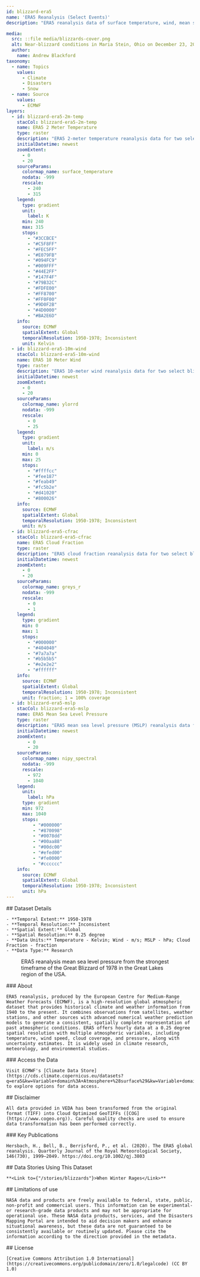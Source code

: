 ```yaml
---
id: blizzard-era5
name: 'ERA5 Reanalysis (Select Events)'
description: "ERA5 reanalysis data of surface temperature, wind, mean sea level pressure, and cloud fraction for two select blizzard events."

media:
  src: ::file media/blizzards-cover.png
  alt: Near-blizzard conditions in Maria Stein, Ohio on December 23, 2022.
  author: 
    name: Andrew Blackford
taxonomy:
  - name: Topics
    values:
      - Climate
      - Disasters
      - Snow
  - name: Source
    values:
      - ECMWF
layers:
  - id: blizzard-era5-2m-temp
    stacCol: blizzard-era5-2m-temp
    name: ERA5 2 Meter Temperature
    type: raster
    description: "ERA5 2-meter temperature reanalysis data for two select blizzards."
    initialDatetime: newest
    zoomExtent:
      - 0
      - 20
    sourceParams:
      colormap_name: surface_temperature    
      nodata: -999
      rescale:
        - 240
        - 315
    legend:
      type: gradient
      unit:
        label: K
      min: 240
      max: 315
      stops: 
        - "#3CCBCE"
        - "#C5F8FF"   
        - "#FEC5FF"   
        - "#E079FB"   
        - "#094FC9"   
        - "#009FFF"   
        - "#44E2FF"  
        - "#147F4F"   
        - "#79B32C"   
        - "#FDFE00"   
        - "#FF8700"   
        - "#FF0F00"   
        - "#9D0F2B"   
        - "#4D0000"   
        - "#BA2E6D"  
    info:
      source: ECMWF
      spatialExtent: Global
      temporalResolution: 1950-1978; Inconsistent
      unit: Kelvin
  - id: blizzard-era5-10m-wind
    stacCol: blizzard-era5-10m-wind
    name: ERA5 10 Meter Wind
    type: raster
    description: "ERA5 10-meter wind reanalysis data for two select blizzards."
    initialDatetime: newest
    zoomExtent:
      - 0
      - 20
    sourceParams:
      colormap_name: ylorrd    
      nodata: -999
      rescale:
        - 0
        - 25
    legend:
      type: gradient
      unit:
        label: m/s
      min: 0
      max: 25
      stops:
        - "#ffffcc"
        - "#fee187"
        - "#feab49"
        - "#fc5b2e"
        - "#d41020"
        - "#800026"
    info:
      source: ECMWF
      spatialExtent: Global
      temporalResolution: 1950-1978; Inconsistent
      unit: m/s
  - id: blizzard-era5-cfrac
    stacCol: blizzard-era5-cfrac
    name: ERA5 Cloud Fraction
    type: raster
    description: "ERA5 cloud fraction reanalysis data for two select blizzards."
    initialDatetime: newest
    zoomExtent:
      - 0
      - 20
    sourceParams:
      colormap_name: greys_r    
      nodata: -999
      rescale:
        - 0
        - 1
    legend:
      type: gradient
      min: 0
      max: 1
      stops:
        - "#000000"
        - "#404040"
        - "#7a7a7a"
        - "#b5b5b5"
        - "#e2e2e2"
        - "#ffffff"
    info:
      source: ECMWF
      spatialExtent: Global
      temporalResolution: 1950-1978; Inconsistent
      unit: fraction; 1 = 100% coverage
  - id: blizzard-era5-mslp
    stacCol: blizzard-era5-mslp
    name: ERA5 Mean Sea Level Pressure
    type: raster
    description: "ERA5 mean sea level pressure (MSLP) reanalysis data for two select blizzards."
    initialDatetime: newest
    zoomExtent:
        - 0
        - 20
    sourceParams:
      colormap_name: nipy_spectral    
      nodata: -999
      rescale:
        - 972
        - 1040
    legend:
      unit:
        label: hPa
      type: gradient
      min: 972
      max: 1040
      stops:
          - "#000000"
          - "#870098"
          - "#0078dd"
          - "#00aa88"
          - "#00dc00"
          - "#efed00"
          - "#fe0000"
          - "#cccccc"
    info:
      source: ECMWF
      spatialExtent: Global
      temporalResolution: 1950-1978; Inconsistent
      unit: hPa
---
```

<Block>
  <Prose>
    ## Dataset Details
    
    - **Temporal Extent:** 1950-1978
    - **Temporal Resolution:** Inconsistent
    - **Spatial Extent:** Global
    - **Spatial Resolution:** 0.25 degree
    - **Data Units:** Temperature - Kelvin; Wind - m/s; MSLP - hPa; Cloud Fraction - fraction 
    - **Data Type:** Research
  </Prose>
  <Figure>
    <Map
      center={[-84, 43]}
      zoom={3.5}
      datasetId='blizzard-era5-mslp'
      layerId='blizzard-era5-mslp'
      dateTime='1978-01-26'
    />
    <Caption
      attrAuthor='NASA'
      attrUrl='https://nasa.gov/'
    >
    ERA5 reanalysis mean sea level pressure from the strongest timeframe of the Great Blizzard of 1978 in the Great Lakes region of the USA.
    </Caption>
  </Figure>
</Block>

<Block>
  <Prose>
    ### About

    ERA5 reanalysis, produced by the European Centre for Medium-Range Weather Forecasts (ECMWF), is a high-resolution global atmospheric dataset that provides historical climate and weather information from 1940 to the present. It combines observations from satellites, weather stations, and other sources with advanced numerical weather prediction models to generate a consistent, spatially complete representation of past atmospheric conditions. ERA5 offers hourly data at a 0.25 degree spatial resolution with multiple atmospheric variables, including temperature, wind speed, cloud coverage, and pressure, along with uncertainty estimates. It is widely used in climate research, meteorology, and environmental studies. 
  </Prose>
</Block>

<Block>
  <Prose>
    ### Access the Data

    Visit ECMWF's [Climate Data Store](https://cds.climate.copernicus.eu/datasets?q=era5&kw=Variable+domain%3A+Atmosphere+%28surface%29&kw=Variable+domain%3A+Atmosphere+%28upper+air%29&kw=Variable+domain%3A+Atmosphere+%28upper+level%29&kw=Variable+domain%3A+Ocean+%28physics%29) to explore options for data access.
  </Prose>
</Block>


<Block>
  <Prose>
    ## Disclaimer

    All data provided in VEDA has been transformed from the original format (TIFF) into Cloud Optimized GeoTIFFs ([COG](https://www.cogeo.org)). Careful quality checks are used to ensure data transformation has been performed correctly.  
  </Prose>
</Block>


<Block>
  <Prose>
    ### Key Publications
    
    Hersbach, H., Bell, B., Berrisford, P., et al. (2020). The ERA5 global reanalysis. Quarterly Journal of the Royal Meteorological Society, 146(730), 1999–2049. https://doi.org/10.1002/qj.3803
  </Prose>
</Block>


<Block>
  <Prose>
    ## Data Stories Using This Dataset
    
    **<Link to={"/stories/blizzards"}>When Winter Rages</Link>**
  </Prose>
</Block>

<Block>
  <Prose>
    ## Limitations of use

    NASA data and products are freely available to federal, state, public, non-profit and commercial users. This information can be experimental- or research-grade data products and may not be appropriate for operational use. These NASA data products, services, and the Disasters Mapping Portal are intended to aid decision makers and enhance situational awareness, but these data are not guaranteed to be consistently available or routinely updated. Please cite the information according to the direction provided in the metadata.
  </Prose>
</Block>


<Block>
  <Prose>
    ## License

    [Creative Commons Attribution 1.0 International](https://creativecommons.org/publicdomain/zero/1.0/legalcode) (CC BY 1.0)
  </Prose>
</Block>